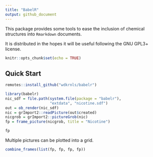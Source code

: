 ```yaml
---
title: "BabelR"
output: github_document
---
```


This package provides some tools to ease the inclusion of chemical structures into `Rmarkdown` documents.

It is distributed in the hopes it will be useful following the GNU GPL3+ license.

```r
knitr::opts_chunk$set(echo = TRUE)
```

## Quick Start

```r
remotes::install_github("wdkrnls/babelr")
```

```r
library(babelr)
nic_sdf = file.path(system.file(package = "babelr"), 
                    "extdata", "nicotine.sdf")
out = ob_render(nic_sdf)
nic = grImport2::readPicture(out$created)
nicgrob = grImport2::pictureGrob(nic)
fp = frame_picture(nicgrob, title = "Nicotine")

fp
```

Multiple pictures can be plotted into a grid.

```r
combine_frames(list(fp, fp, fp, fp))
```

